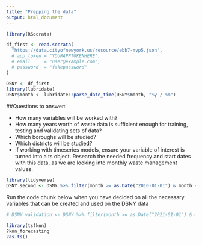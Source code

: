 ```yaml
---
title: "Prepping the data"
output: html_document
---
```


```r
library(RSocrata)

df_first <- read.socrata(
  "https://data.cityofnewyork.us/resource/ebb7-mvp5.json",
  # app_token = "YOURAPPTOKENHERE",
  # email     = "user@example.com",
  # password  = "fakepassword"
)
```

```r
DSNY <- df_first
library(lubridate)
DSNY$month <- lubridate::parse_date_time(DSNY$month, "%y / %m")
```

##Questions to answer:

- How many variables will be worked with?
- How many years worth of waste data is sufficient enough for training, testing and validating sets of data?
- Which boroughs will be studied?
- Which districts will be studied?
- If working with timeseries models, ensure your variable of interest is turned into a ts object. Research the needed frequency and start dates with this data, as we are looking into monthly waste management values.

```r
library(tidyverse)
DSNY_second <- DSNY %>% filter(month >= as.Date("2010-01-01") & month <= as.Date("2021-12-01"))
```

Run the code chunk below when you have decided on all the necessary variables that can be created and used on the DSNY data

```r
# DSNY_validation <- DSNY %>% filter(month >= as.Date("2021-01-01") & month <= as.Date("2021-12-01"))
```


```r
library(tsfknn)
?knn_forecasting
?as.ts()
```

